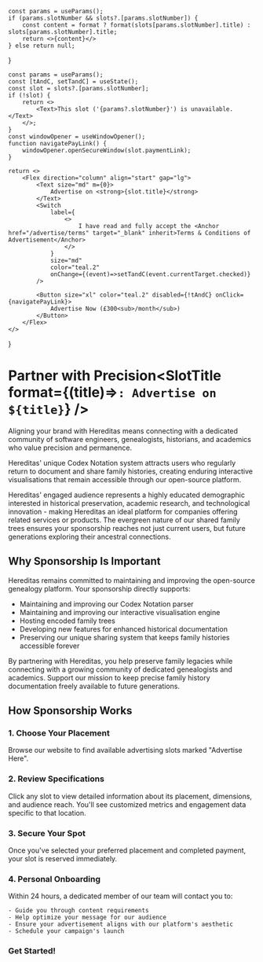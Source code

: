 
    const params = useParams();
    if (params.slotNumber && slots?.[params.slotNumber]) {
        const content = format ? format(slots[params.slotNumber].title) : slots[params.slotNumber].title;
        return <>{content}</>
    } else return null;
}

    const params = useParams();
    const [tAndC, setTandC] = useState();
    const slot = slots?.[params.slotNumber];
    if (!slot) {
        return <>
            <Text>This slot ('{params?.slotNumber}') is unavailable.</Text>
        </>;
    }
    const windowOpener = useWindowOpener();
    function navigatePayLink() {
        windowOpener.openSecureWindow(slot.paymentLink);
    }

    return <>
        <Flex direction="column" align="start" gap="lg">
            <Text size="md" m={0}>
                Advertise on <strong>{slot.title}</strong>
            </Text>
            <Switch 
                label={
                    <>
                        I have read and fully accept the <Anchor href="/advertise/terms" target="_blank" inherit>Terms & Conditions of Advertisement</Anchor>
                    </>
                } 
                size="md"
                color="teal.2" 
                onChange={(event)=>setTandC(event.currentTarget.checked)}
            />

            <Button size="xl" color="teal.2" disabled={!tAndC} onClick={navigatePayLink}>
                Advertise Now (£300<sub>/month</sub>)
            </Button>
        </Flex>
    </>
}

# Partner with Precision<SlotTitle format={(title)=>`: Advertise on ${title}`} />

Aligning your brand with Hereditas means connecting with a dedicated community of software engineers, genealogists, historians, and academics who value precision and permanence.

Hereditas' unique Codex Notation system attracts users who regularly return to document and share family histories, creating enduring interactive visualisations that remain accessible through our open-source platform.

Hereditas' engaged audience represents a highly educated demographic interested in historical preservation, academic research, and technological innovation - making Hereditas an ideal platform for companies offering related services or products. The evergreen nature of our shared family trees ensures your sponsorship reaches not just current users, but future generations exploring their ancestral connections.

## Why Sponsorship Is Important

Hereditas remains committed to maintaining and improving the open-source genealogy platform. Your sponsorship directly supports:

- Maintaining and improving our Codex Notation parser
- Maintaining and improving our interactive visualisation engine
- Hosting encoded family trees
- Developing new features for enhanced historical documentation
- Preserving our unique sharing system that keeps family histories accessible forever

By partnering with Hereditas, you help preserve family legacies while connecting with a growing community of dedicated genealogists and academics. Support our mission to keep precise family history documentation freely available to future generations.

## How Sponsorship Works

### 1. Choose Your Placement
Browse our website to find available advertising slots marked "Advertise Here".

### 2. Review Specifications
Click any slot to view detailed information about its placement, dimensions, and audience reach. You'll see customized metrics and engagement data specific to that location.

### 3. Secure Your Spot
Once you've selected your preferred placement and completed payment, your slot is reserved immediately.

### 4. Personal Onboarding
Within 24 hours, a dedicated member of our team will contact you to:

    - Guide you through content requirements
    - Help optimize your message for our audience
    - Ensure your advertisement aligns with our platform's aesthetic
    - Schedule your campaign's launch

### Get Started!
<AdvertiseForm />
